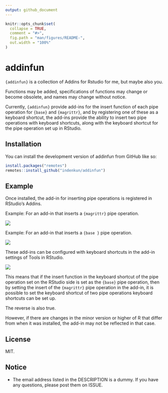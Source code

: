 ```yaml
---
output: github_document
---
```


<!-- README.md is generated from README.Rmd. Please edit that file -->

```r
knitr::opts_chunk$set(
  collapse = TRUE,
  comment = "#>",
  fig.path = "man/figures/README-",
  out.width = "100%"
)
```

# addinfun

`{addinfun}` is a collection of Addins for Rstudio for me, but maybe also you.

Functions may be added, specifications of functions may change or become obsolete, and names may change without notice.

Currently, `{addinfun}` provide add-ins for the insert function of each pipe operation for `{base}` and `{magrittr}`, and by registering one of these as a keyboard shortcut, the add-ins provide the ability to insert two pipe operations with keyboard shortcuts, along with the keyboard shortcut for the pipe operation set up in RStudio.

## Installation

You can install the development version of addinfun from GitHub like so:

``` r
install.packages("remotes")
remotes::install_github("indenkun/addinfun")
```

## Example

Once installed, the add-in for inserting pipe operations is registered in RStudio's Addins.

Example: For an add-in that inserts a `{magrittr}` pipe operation.

![](img/insertpipe.gif)

Example: For an add-in that inserts a `{base }` pipe operation.

![](img/insertbpipe.gif)

These add-ins can be configured with keyboard shortcuts in the add-in settings of Tools in RStudio.

![](img/keybord.gif)

This means that if the insert function in the keyboard shortcut of the pipe operation set on the RStudio side is set as the `{base}` pipe operation, then by setting the insert of the `{magrittr}` pipe operation in the add-in, it is possible to set the keyboard shortcut of two pipe operations keyboard shortcuts can be set up.

The reverse is also true.

However, if there are changes in the minor version or higher of R that differ from when it was installed, the add-in may not be reflected in that case.

## License

MIT.

## Notice

* The email address listed in the DESCRIPTION is a dummy. If you have any questions, please post them on ISSUE.
